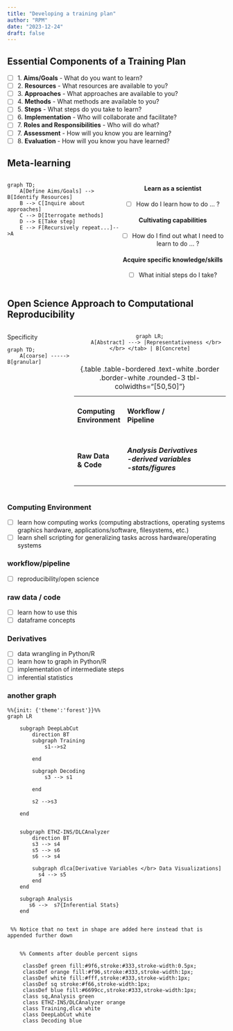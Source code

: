 ```yaml
---
title: "Developing a training plan"
author: "RPM"
date: "2023-12-24"
draft: false
---
```


## Essential Components of a Training Plan

-   [ ] 1. **Aims/Goals** - What do you want to learn?
-   [ ] 2. **Resources** - What resources are available to you?
-   [ ] 3. **Approaches** - What approaches are available to you?
-   [ ] 4. **Methods** - What methods are available to you?
-   [ ] 5. **Steps** - What steps do you take to learn?
-   [ ] 6. **Implementation** - Who will collaborate and facilitate?
-   [ ] 7. **Roles and Responsibilities** - Who will do what?
-   [ ] 7. **Assessment** - How will you know you are learning?
-   [ ] 8. **Evaluation** - How will you know you have learned?

## Meta-learning

::: {style="display: flex; position: relative;"}
::: {.left style="position: relative; top: 0px; left: 0px;"}
```mermaid

graph TD;
    A[Define Aims/Goals] --> B[Identify Resources]
    B --> C[Inquire about approaches]
    C --> D[Iterrogate methods]
    D --> E[Take step]
    E --> F[Recursively repeat...]-->A

```
:::

::: {.right style="text-align: center;"}
#### Learn as a scientist

-   [ ] How do I learn how to do ... ?

#### Cultivating capabilities

-   [ ] How do I find out what I need to learn to do ... ?

#### Acquire specific knowledge/skills

-   [ ] What initial steps do I take?
:::
:::

## Open Science Approach to Computational Reproducibility

::: {style="display: flex;"}
<div>

Specificity

```mermaid

graph TD;
    A[coarse] -----> B[granular]


```

</div>

::: {.middle style="text-align: center"}
```mermaid


graph LR;
    A[Abstract] ---> |Representativeness </br> </br> </tab> | B[Concrete]


```

+-----------------------------------+---------------------------------+
| #### **Computing Environment**    | #### **Workflow** / </br> **Pipeline**                                                        |
+-----------------------------------+---------------------------------+
| #### **Raw Data** </br> & Code    | ##### **Analysis Derivatives**</br>-*derived variables*</br>-*stats/figures*      
+-----------------------------------+---------------------------------+

: {.table .table-bordered .text-white .border .border-white .rounded-3 tbl-colwidths="[50,50]"}
:::
:::

### Computing Environment

-   [ ] learn how computing works (computing abstractions, operating systems graphics hardware, applications/software, filesystems, etc.)
-   [ ] learn shell scripting for generalizing tasks across hardware/operating systems

### workflow/pipeline

-   [ ] reproducibility/open science

### raw data / code

-   [ ] learn how to use this
-   [ ] dataframe concepts

### Derivatives

-   [ ] data wrangling in Python/R
-   [ ] learn how to graph in Python/R
-   [ ] implementation of intermediate steps
-   [ ] inferential statistics

### another graph

```mermaid

%%{init: {'theme':'forest'}}%%
graph LR

    subgraph DeepLabCut
        direction BT
        subgraph Training
            s1-->s2

        end

        subgraph Decoding
            s3 --> s1
            
        end

        s2 -->s3 
       
    end
 

    subgraph ETHZ-INS/DLCAnalyzer
        direction BT
        s3 --> s4
        s5 --> s6 
        s6 --> s4
        
        subgraph dlca[Derivative Variables </br> Data Visualizations]
          s4 --> s5
        end
    end

    subgraph Analysis
       s6 -->  s7{Inferential Stats}
    end
 

 %% Notice that no text in shape are added here instead that is appended further down
    

    %% Comments after double percent signs

     classDef green fill:#9f6,stroke:#333,stroke-width:0.5px;
     classDef orange fill:#f96,stroke:#333,stroke-width:1px;
     classDef white fill:#fff,stroke:#333,stroke-width:1px;
     classDef sq stroke:#f66,stroke-width:1px;
     classDef blue fill:#6699cc,stroke:#333,stroke-width:1px;
     class sq,Analysis green
     class ETHZ-INS/DLCAnalyzer orange
     class Training,dlca white
     class DeepLabCut white
     class Decoding blue
     
```
